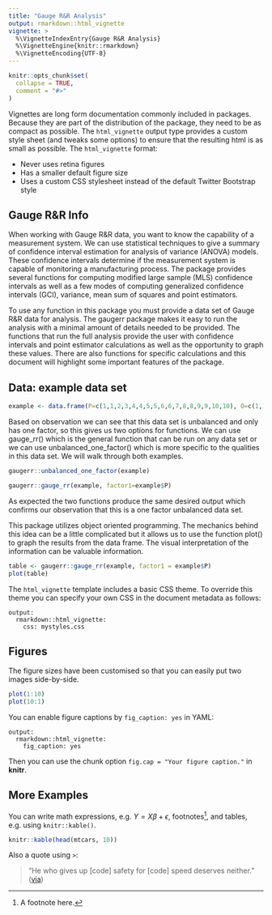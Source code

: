 ```yaml
---
title: "Gauge R&R Analysis"
output: rmarkdown::html_vignette
vignette: >
  %\VignetteIndexEntry{Gauge R&R Analysis}
  %\VignetteEngine{knitr::rmarkdown}
  %\VignetteEncoding{UTF-8}
---
```


```r
knitr::opts_chunk$set(
  collapse = TRUE,
  comment = "#>"
)
```

Vignettes are long form documentation commonly included in packages. Because they are part of the distribution of the package, they need to be as compact as possible. The `html_vignette` output type provides a custom style sheet (and tweaks some options) to ensure that the resulting html is as small as possible. The `html_vignette` format:

- Never uses retina figures
- Has a smaller default figure size
- Uses a custom CSS stylesheet instead of the default Twitter Bootstrap style

## Gauge R&R Info

When working with Gauge R&R data, you want to know the capability of a measurement system. We can use statistical techniques to give a summary of confidence interval estimation for analysis of variance (ANOVA) models. These confidence intervals determine if the measurement system is capable of monitoring a manufacturing process. The package provides several functions for computing modified large sample (MLS) confidence intervals as well as a few modes of computing generalized confidence intervals (GCI), variance, mean sum of squares and point estimators. 

To use any function in this package you must provide a data set of Gauge R&R data for analysis. The gaugerr package makes it easy to run the analysis with a minimal amount of details needed to be provided. The functions that run the full analysis provide the user with confidence intervals and point estimator calculations as well as the opportunity to graph these values. There are also functions for specific calculations and this document will highlight some important features of the package. 

## Data: example data set

```r
example <- data.frame(P=c(1,1,2,3,4,4,5,5,6,6,7,8,8,9,9,10,10), O=c(1,1,1,1,1,1,1,1,1,1,1,1,1,1,1,1,1), Y=c(37,38,42,30,42,43,28,30,42,42,25,40,40,25,25,35,34))
```

Based on observation we can see that this data set is unbalanced and only has one factor, so this gives us two options for functions. We can use gauge_rr() which is the general function that can be run on any data set or we can use unbalanced_one_factor() which is more specific to the qualities in this data set. We will walk through both examples. 

```r
gaugerr::unbalanced_one_factor(example)
```


```r
gaugerr::gauge_rr(example, factor1=example$P)
```

As expected the two functions produce the same desired output which confirms our observation that this is a one factor unbalanced data set.

This package utilizes object oriented programming. The mechanics behind this idea can be a little complicated but it allows us to use the function plot() to graph the results from the data frame. The visual interpretation of the information can be valuable information. 

```r
table <- gaugerr::gauge_rr(example, factor1 = example$P)
plot(table)
```


The `html_vignette` template includes a basic CSS theme. To override this theme you can specify your own CSS in the document metadata as follows:

    output: 
      rmarkdown::html_vignette:
        css: mystyles.css

## Figures

The figure sizes have been customised so that you can easily put two images side-by-side. 

```r
plot(1:10)
plot(10:1)
```

You can enable figure captions by `fig_caption: yes` in YAML:

    output:
      rmarkdown::html_vignette:
        fig_caption: yes

Then you can use the chunk option `fig.cap = "Your figure caption."` in **knitr**.

## More Examples

You can write math expressions, e.g. $Y = X\beta + \epsilon$, footnotes^[A footnote here.], and tables, e.g. using `knitr::kable()`.

```r
knitr::kable(head(mtcars, 10))
```

Also a quote using `>`:

> "He who gives up [code] safety for [code] speed deserves neither."
([via](https://twitter.com/hadleywickham/status/504368538874703872))
